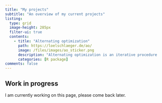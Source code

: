 ```yaml
---
title: "My projects"
subtitle: "An overview of my current projects"
listing:
  type: grid
  image-height: 285px
  filter-ui: true
  contents:
    - title: "Alternating optimization"
      path: https://loelschlaeger.de/ao/
      image: /files/images/ao_sticker.png
      description: "Alternating optimization is an iterative procedure that optimizes a function by alternately performing restricted optimization over individual parameter subsets."
      categories: [R package]
comments: false
---
```


::: callout-caution
## Work in progress

I am currently working on this page, please come back later.
:::